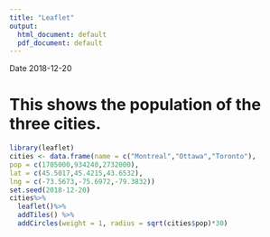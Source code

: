 ---
title: "Leaflet"
output: 
  html_document: default
  pdf_document: default
---
Date 2018-12-20

# This shows the population of the three cities.

```{r, echo=TRUE , warning=FALSE}
library(leaflet)
cities <- data.frame(name = c("Montreal","Ottawa","Toronto"),
pop = c(1705000,934240,2732000),
lat = c(45.5017,45.4215,43.6532),
lng = c(-73.5673,-75.6972,-79.3832))
set.seed(2018-12-20)
cities%>%
  leaflet()%>%
  addTiles() %>%
  addCircles(weight = 1, radius = sqrt(cities$pop)*30)
```
